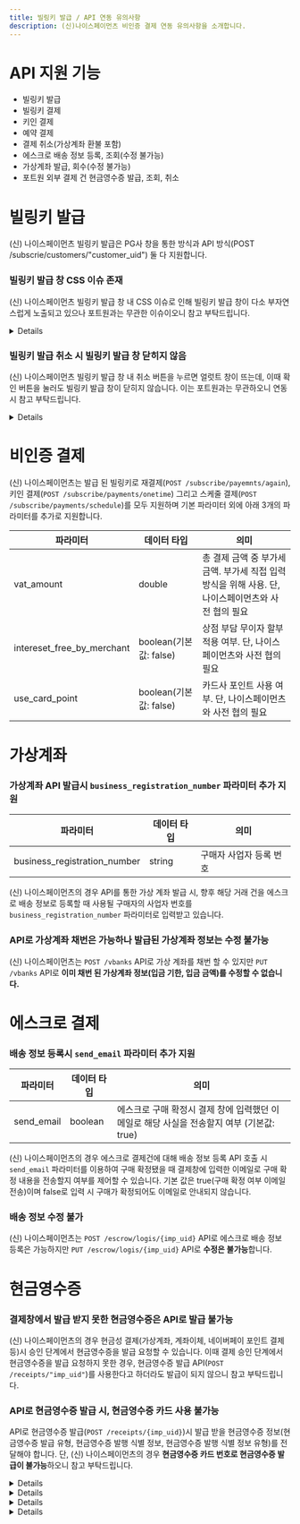 ```yaml
---
title: 빌링키 발급 / API 연동 유의사항
description: (신)나이스페이먼츠 비인증 결제 연동 유의사항을 소개합니다.
---
```



# API 지원 기능

- 빌링키 발급
- 빌링키 결제
- 키인 결제
- 예약 결제
- 결제 취소(가상계좌 환불 포함)
- 에스크로 배송 정보 등록, 조회(수정 불가능)
- 가상계좌 발급, 회수(수정 불가능)
- 포트원 외부 결제 건 현금영수증 발급, 조회, 취소

# 빌링키 발급

(신) 나이스페이먼츠 빌링키 발급은 PG사 창을 통한 방식과 API 방식(POST /subscrie/customers/"customer_uid") 둘 다 지원합니다.

### 빌링키 발급 창 CSS 이슈 존재

(신) 나이스페이먼츠 빌링키 발급 창 내 CSS 이슈로 인해 빌링키 발급 창이 다소 부자연스럽게 노출되고 있으나 포트원과는 무관한 이슈이오니 참고 부탁드립니다.

<Details>
<p slot="summary">자세히 보기</p>


<Figure src={screenshot1} />

</Details>

### 빌링키 발급 취소 시 빌링키 발급 창 닫히지 않음

(신) 나이스페이먼츠 빌링키 발급 창 내 취소 버튼을 누르면 얼럿트 창이 뜨는데, 이때 확인 버튼을 눌러도 빌링키 발급 창이 닫히지 않습니다. 이는 포트원과는 무관하오니 연동 시 참고 부탁드립니다.

<Details>
<p slot="summary">자세히 보기</p>


<Figure src={screenshot2} />

</Details>

# 비인증 결제

(신) 나이스페이먼츠는 발급 된 빌링키로 재결제(`POST /subscribe/payemnts/again`), 키인 결제(`POST /subscribe/payments/onetime`) 그리고 스케줄 결제(`POST /subscribe/payments/schedule`)를 모두 지원하며 기본 파라미터 외에 아래 3개의 파라미터를 추가로 지원합니다.

| 파라미터                   | 데이터 타입            | 의미                                                                                            |
| -------------------------- | ---------------------- | ----------------------------------------------------------------------------------------------- |
| vat_amount                 | double                 | 총 결제 금액 중 부가세 금액. 부가세 직접 입력 방식을 위해 사용. 단, 나이스페이먼츠와 사전 협의 필요 |
| intereset_free_by_merchant | boolean(기본값: false) | 상점 부담 무이자 할부 적용 여부. 단, 나이스페이먼츠와 사전 협의 필요                                |
| use_card_point             | boolean(기본값: false) | 카드사 포인트 사용 여부. 단, 나이스페이먼츠와 사전 협의 필요                                        |

# 가상계좌

### 가상계좌 API 발급시 `business_registration_number` 파라미터 추가 지원

| 파라미터                     | 데이터 타입 | 의미                    |
| ---------------------------- | ----------- | ----------------------- |
| business_registration_number | string      | 구매자 사업자 등록 번호 |

(신) 나이스페이먼츠의 경우 API를 통한 가상 계좌 발급 시, 향후 해당 거래 건을 에스크로 배송 정보로 등록할 때 사용될 구매자의 사업자 번호를 `business_registration_number` 파라미터로 입력받고 있습니다.

### API로 가상계좌 채번은 가능하나 발급된 가상계좌 정보는 수정 불가능

(신) 나이스페이먼츠는 `POST /vbanks` API로 가상 계좌를 채번 할 수 있지만 `PUT /vbanks` API로 **이미 채번 된 가상계좌 정보(입금 기한, 입금 금액)를 수정할 수 없습니다.**

# 에스크로 결제

### 배송 정보 등록시 `send_email` 파라미터 추가 지원

| 파라미터   | 데이터 타입 | 의미                                                                                      |
| ---------- | ----------- | ----------------------------------------------------------------------------------------- |
| send_email | boolean     | 에스크로 구매 확정시 결제 창에 입력했던 이메일로 해당 사실을 전송할지 여부 (기본값: true) |

(신) 나이스페이먼츠의 경우 에스크로 결제건에 대해 배송 정보 등록 API 호출 시 `send_email` 파라미터를 이용하여 구매 확정됐을 때 결제창에 입력한 이메일로 구매 확정 내용을 전송할지 여부를 제어할 수 있습니다. 기본 값은 true(구매 확정 여부 이메일 전송)이며 false로 입력 시 구매가 확정되어도 이메일로 안내되지 않습니다.

### 배송 정보 수정 불가

(신) 나이스페이먼츠는 `POST /escrow/logis/{imp_uid}` API로 에스크로 배송 정보 등록은 가능하지만 `PUT /escrow/logis/{imp_uid}` API로 **수정은 불가능**합니다.

# 현금영수증

### 결제창에서 발급 받지 못한 현금영수증은 API로 발급 불가능

(신) 나이스페이먼츠의 경우 현금성 결제(가상계좌, 계좌이체, 네이버페이 포인트 결제 등)시 승인 단계에서 현금영수증을 발급 요청할 수 있습니다. 이때 결제 승인 단계에서 현금영수증을 발급 요청하지 못한 경우, 현금영수증 발급 API(`POST /receipts/"imp_uid"`)를 사용한다고 하더라도 발급이 되지 않으니 참고 부탁드립니다.

### API로 현금영수증 발급 시, 현금영수증 카드 사용 불가능

API로 현금영수증 발급(`POST /receipts/{imp_uid}`)시 발급 받을 현금영수증 정보(현금영수증 발급 유형, 현금영수증 발행 식별 정보, 현금영수증 발행 식별 정보 유형)를 전달해야 합니다. 단, (신) 나이스페이먼츠의 경우 **현금영수증 카드 번호로 현금영수증 발급이 불가능**하오니 참고 부탁드립니다.

<Details>
<p slot="summary">[가능] 사업자 등록번호로 지출증빙용 현금영수증 발급</p>

```ts
// POST /receipts/{imp_uid}

{
  // ...중략
  type: "company", // 현금영수증 발급 유형: 지출증빙
  identifier: "1178178260", // 현금영수증 발행 식별 정보: 사업자 등록번호
  identifier_type: "business", // 현금영수증 발행 식별 정보 유형: 사업자 등록번호
}
```

</Details>

<Details>
<p slot="summary">[가능] 휴대폰 번호로 소득공제용 현금영수증 발급</p>

```ts
// POST /receipts/{imp_uid}

{
  // ...중략
  type: "personal", // 현금영수증 발급 유형: 소득공제
  identifier: "01012345678", // 현금영수증 발행 식별 정보: 휴대폰 번호
  identifier_type: "phone", // 현금영수증 발행 식별 정보 유형: 휴대폰 번호
}
```

</Details>

<Details>
<p slot="summary">[가능] 주민등록번호로 소득공제용 현금영수증 발급</p>

```ts
// POST /receipts/{imp_uid}

{
  // ...중략
  type: "personal", // 현금영수증 발급 유형: 소득공제
  identifier: "9010102012345", // 현금영수증 발행 식별 정보: 주민등록번호
  identifier_type: "person", // 현금영수증 발행 식별 정보 유형: 주민등록번호
}
```

</Details>

<Details>
<p slot="summary">[불가능] 현금영수증 카드번호로 소득공제용 현금영수증 발급</p>

```ts
// POST /receipts/{imp_uid}

{
  // ...중략
  type: "personal", // 현금영수증 발급 유형: 소득공제
  identifier: "123456789012", // 현금영수증 발행 식별 정보: 현금영수증 카드번호
  identifier_type: "taxcard", // 현금영수증 발행 식별 정보 유형: 현금영수증 카드번호
}
```

</Details>
